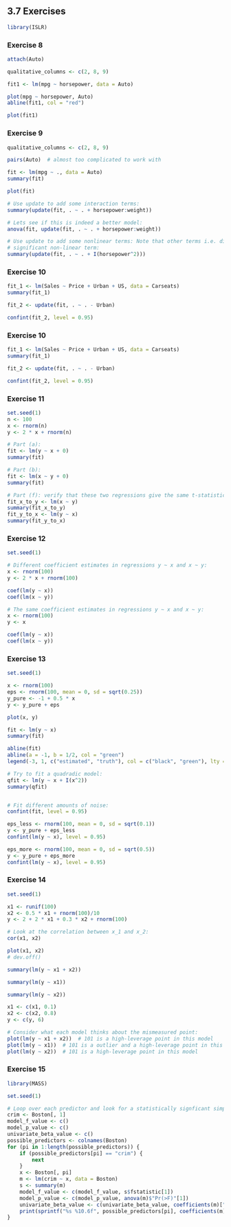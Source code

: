 ## 3.7 Exercises

```r
library(ISLR)
```

### Exercise 8

```r
attach(Auto)

qualitative_columns <- c(2, 8, 9)

fit1 <- lm(mpg ~ horsepower, data = Auto)

plot(mpg ~ horsepower, Auto)
abline(fit1, col = "red")

plot(fit1)
```

### Exercise 9

```r
qualitative_columns <- c(2, 8, 9)

pairs(Auto)  # almost too complicated to work with

fit <- lm(mpg ~ ., data = Auto)
summary(fit)

plot(fit)

# Use update to add some interaction terms:
summary(update(fit, . ~ . + horsepower:weight))

# Lets see if this is indeed a better model:
anova(fit, update(fit, . ~ . + horsepower:weight))

# Use update to add some nonlinear terms: Note that other terms i.e. displacement, weight, and accelation should also have a
# significant non-linear term:
summary(update(fit, . ~ . + I(horsepower^2)))
```


### Exercise 10

```r
fit_1 <- lm(Sales ~ Price + Urban + US, data = Carseats)
summary(fit_1)

fit_2 <- update(fit, . ~ . - Urban)

confint(fit_2, level = 0.95) 
```

### Exercise 10

```r
fit_1 <- lm(Sales ~ Price + Urban + US, data = Carseats)
summary(fit_1)

fit_2 <- update(fit, . ~ . - Urban)

confint(fit_2, level = 0.95) 
```

### Exercise 11

```r
set.seed(1)
n <- 100
x <- rnorm(n)
y <- 2 * x + rnorm(n)

# Part (a):
fit <- lm(y ~ x + 0)
summary(fit)

# Part (b):
fit <- lm(x ~ y + 0)
summary(fit)

# Part (f): verify that these two regressions give the same t-statistic
fit_x_to_y <- lm(x ~ y)
summary(fit_x_to_y)
fit_y_to_x <- lm(y ~ x)
summary(fit_y_to_x)
```

### Exercise 12

```r
set.seed(1)

# Different coefficient estimates in regressions y ~ x and x ~ y:
x <- rnorm(100)
y <- 2 * x + rnorm(100)

coef(lm(y ~ x))
coef(lm(x ~ y))

# The same coefficient estimates in regressions y ~ x and x ~ y:
x <- rnorm(100)
y <- x

coef(lm(y ~ x))
coef(lm(x ~ y))
```

### Exercise 13

```r
set.seed(1)

x <- rnorm(100)
eps <- rnorm(100, mean = 0, sd = sqrt(0.25))
y_pure <- -1 + 0.5 * x
y <- y_pure + eps

plot(x, y)

fit <- lm(y ~ x)
summary(fit)

abline(fit)
abline(a = -1, b = 1/2, col = "green")
legend(-3, 1, c("estimated", "truth"), col = c("black", "green"), lty = c(1, 1))

# Try to fit a quadradic model:
qfit <- lm(y ~ x + I(x^2))
summary(qfit)


# Fit different amounts of noise:
confint(fit, level = 0.95)

eps_less <- rnorm(100, mean = 0, sd = sqrt(0.1))
y <- y_pure + eps_less
confint(lm(y ~ x), level = 0.95)

eps_more <- rnorm(100, mean = 0, sd = sqrt(0.5))
y <- y_pure + eps_more
confint(lm(y ~ x), level = 0.95) 
```

### Exercise 14

```r
set.seed(1)

x1 <- runif(100)
x2 <- 0.5 * x1 + rnorm(100)/10
y <- 2 + 2 * x1 + 0.3 * x2 + rnorm(100)

# Look at the correlation between x_1 and x_2:
cor(x1, x2)

plot(x1, x2)
# dev.off()

summary(lm(y ~ x1 + x2))

summary(lm(y ~ x1))

summary(lm(y ~ x2))

x1 <- c(x1, 0.1)
x2 <- c(x2, 0.8)
y <- c(y, 6)

# Consider what each model thinks about the mismeasured point:
plot(lm(y ~ x1 + x2))  # 101 is a high-leverage point in this model 
plot(lm(y ~ x1))  # 101 is a outlier and a high-leverage point in this model 
plot(lm(y ~ x2))  # 101 is a high-leverage point in this model 
```

### Exercise 15

```r
library(MASS)

set.seed(1)

# Loop over each predictor and look for a statistically signficant simple linear regression:
crim <- Boston[, 1]
model_f_value <- c()
model_p_value <- c()
univariate_beta_value <- c()
possible_predictors <- colnames(Boston)
for (pi in 1:length(possible_predictors)) {
    if (possible_predictors[pi] == "crim") {
        next
    }
    x <- Boston[, pi]
    m <- lm(crim ~ x, data = Boston)
    s <- summary(m)
    model_f_value <- c(model_f_value, s$fstatistic[1])
    model_p_value <- c(model_p_value, anova(m)$"Pr(>F)"[1])
    univariate_beta_value <- c(univariate_beta_value, coefficients(m)["x"])
    print(sprintf("%s %10.6f", possible_predictors[pi], coefficients(m)["x"]))
}

```



 
